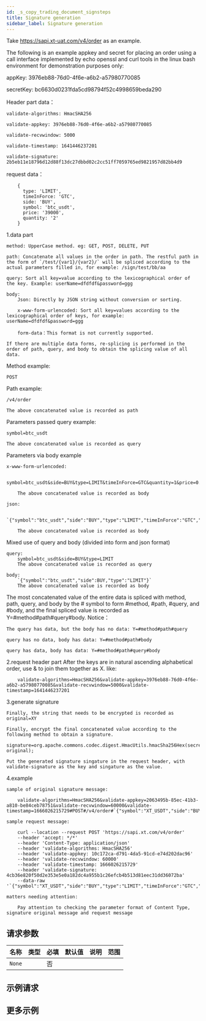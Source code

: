 ```yaml
---
id: _s_copy_trading_document_signsteps
title: Signature generation
sidebar_label: Signature generation
---
```


Take https://sapi.xt-uat.com/v4/order as an example.

The following is an example appkey and secret for placing an order using a call interface implemented by echo openssl and curl tools in the linux bash environment for demonstration purposes only:

appKey: 3976eb88-76d0-4f6e-a6b2-a57980770085

secretKey: bc6630d0231fda5cd98794f52c4998659beda290

Header part data：

    validate-algorithms: HmacSHA256

    validate-appkey: 3976eb88-76d0-4f6e-a6b2-a57980770085

    validate-recvwindow: 5000

    validate-timestamp: 1641446237201

    validate-signature: 2b5eb11e18796d12d88f13dc27dbbd02c2cc51ff7059765ed9821957d82bb4d9

request data：

```
    {
      type: 'LIMIT',
      timeInForce: 'GTC',
      side: 'BUY',
      symbol: 'btc_usdt',
      price: '39000',
      quantity: '2'
    }
```

1.data part

    method: UpperCase method. eg: GET, POST, DELETE, PUT

    path: Concatenate all values in the order in path. The restful path in the form of `/test/{var1}/{var2}/` will be spliced according to the actual parameters filled in, for example: /sign/test/bb/aa

    query: Sort all key=value according to the lexicographical order of the key. Example: userName=dfdfdf&password=ggg

    body:
        Json: Directly by JSON string without conversion or sorting.

        x-www-form-urlencoded: Sort all key=values according to the lexicographical order of keys, for example: userName=dfdfdf&password=ggg

        form-data：This format is not currently supported.

    If there are multiple data forms, re-splicing is performed in the order of path, query, and body to obtain the splicing value of all data.

Method example:

    POST

Path example:

    /v4/order

    The above concatenated value is recorded as path

Parameters passed query example:

    symbol=btc_usdt

    The above concatenated value is recorded as query

Parameters via body example

    x-www-form-urlencoded:

        symbol=btc_usdt&side=BUY&type=LIMIT&timeInForce=GTC&quantity=1&price=0.1

        The above concatenated value is recorded as body

    json:

        `{"symbol":"btc_usdt","side":"BUY","type":"LIMIT","timeInForce":"GTC","quantity":2,"price":39000}`

        The above concatenated value is recorded as body

Mixed use of query and body (divided into form and json format)

    query:
        symbol=btc_usdt&side=BUY&type=LIMIT
        The above concatenated value is recorded as query

    body:
        `{"symbol":"btc_usdt","side":BUY,"type":"LIMIT"}`
        The above concatenated value is recorded as body

The most concatenated value of the entire data is spliced with method, path, query, and body by the # symbol to form #method, #path, #query, and #body, and the final spliced value is recorded as Y=#method#path#query#body. Notice：

    The query has data, but the body has no data: Y=#method#path#query

    query has no data, body has data: Y=#method#path#body

    query has data, body has data: Y=#method#path#query#body

2.request header part After the keys are in natural ascending alphabetical order, use & to join them together as X. like:

        validate-algorithms=HmacSHA256&validate-appkey=3976eb88-76d0-4f6e-a6b2-a57980770085&validate-recvwindow=5000&validate-timestamp=1641446237201

3.generate signature

    Finally, the string that needs to be encrypted is recorded as original=XY

    Finally, encrypt the final concatenated value according to the following method to obtain a signature.

    signature=org.apache.commons.codec.digest.HmacUtils.hmacSha256Hex(secretkey, original);

    Put the generated signature singature in the request header, with validate-signature as the key and singature as the value.

4.example

    sample of original signature message:

        validate-algorithms=HmacSHA256&validate-appkey=2063495b-85ec-41b3-a810-be84ceb78751&validate-recvwindow=60000&validate-timestamp=1666026215729#POST#/v4/order#`{"symbol":"XT_USDT","side":"BUY","type":"LIMIT","timeInForce":"GTC","bizType":"SPOT","price":3,"quantity":2}`

    sample request message:

        curl --location --request POST 'https://sapi.xt.com/v4/order'
        --header 'accept: */*'
        --header 'Content-Type: application/json'
        --header 'validate-algorithms: HmacSHA256'
        --header 'validate-appkey: 10c172ca-d791-4da5-91cd-e74d202dac96'
        --header 'validate-recvwindow: 60000'
        --header 'validate-timestamp: 1666026215729'
        --header 'validate-signature: 4cb36e820f50d2e353e5e0a182dc4a955b1c26efcb4b513d81eec31dd36072ba'
        --data-raw '`{"symbol":"XT_USDT","side":"BUY","type":"LIMIT","timeInForce":"GTC","bizType":"SPOT","price":3,"quantity":2}`'

    matters needing attention:

        Pay attention to checking the parameter format of Content Type, signature original message and request message

## 请求参数

| 名称   | 类型 | 必填 | 默认值 | 说明 | 范围 |
| ------ | ---- | ---- | ------ | ---- | ---- |
| `None` |      | 否   |        |      |      |

## 示例请求

## 更多示例
